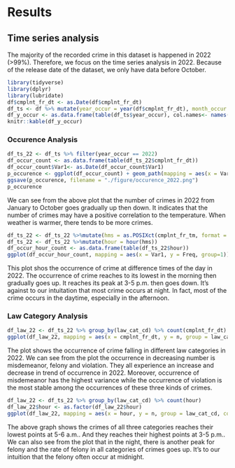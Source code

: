 # Results



## Time series analysis
The majority of the recorded crime in this dataset is happened in 2022 (>99%). Therefore, we focus on the time series analysis in 2022. Because of the release date of the dataset, we only have data before October.

```r
library(tidyverse)
library(dplyr)
library(lubridate)
df$cmplnt_fr_dt <- as.Date(df$cmplnt_fr_dt)
df_ts <- df %>% mutate(year_occur = year(df$cmplnt_fr_dt), month_occur = month(df$cmplnt_fr_dt))
df_y_occur <- as.data.frame(table(df_ts$year_occur), col.names<- names(c("Year", "Freq")) )
knitr::kable(df_y_occur)
```

### Occurence Analysis
```r
df_ts_22 <- df_ts %>% filter(year_occur == 2022)
df_occur_count <- as.data.frame(table(df_ts_22$cmplnt_fr_dt))
df_occur_count$Var1<- as.Date(df_occur_count$Var1)
p_occurence <- ggplot(df_occur_count) + geom_path(mapping = aes(x = Var1, y = Freq)) + xlab("Date") + ylab("Occurance") + ggtitle("Occurence of Crime in 2022")
ggsave(p_occurence, filename = "./figure/occurence_2022.png")
p_occurence
```

We can see from the above plot that the number of crimes in 2022 from January to October goes gradually up then down. It indicates that the number of crimes may have a positive correlation to the temperature. When weather is warmer, there tends to be more crimes. 

```r
df_ts_22 <- df_ts_22 %>%mutate(hms = as.POSIXct(cmplnt_fr_tm, format = "%H:%M:%OS"))
df_ts_22 <- df_ts_22 %>%mutate(hour = hour(hms))
df_occur_hour_count <- as.data.frame(table(df_ts_22$hour))
ggplot(df_occur_hour_count, mapping = aes(x = Var1, y = Freq, group=1))+geom_line() +geom_point()+xlab("Hour") + ylab("Occurance") + ggtitle("Occurence of crime at different times of the day in 2022")
```

This plot shos the occurrence of crime at difference times of the day in 2022. The occurrence of crime reaches to its lowest in the morning then gradually goes up. It reaches its peak at 3-5 p.m. then goes down. It's against to our intuitation that most crime occurs at night. In fact, most of the crime occurs in the daytime, especially in the afternoon.

### Law Category Analysis

```r

df_law_22 <- df_ts_22 %>% group_by(law_cat_cd) %>% count(cmplnt_fr_dt)
ggplot(df_law_22, mapping = aes(x = cmplnt_fr_dt, y = n, group = law_cat_cd, color = law_cat_cd)) + geom_line() +labs(x = "Date", y = "Occurence", title = "Occurence of Crime in Different Law Categories in 2022", color = "Law Category")
```

The plot shows the occurrence of crime falling in different law categories in 2022. We can see from the plot the occurrence in decreasing number is misdemeanor, felony and violation. They all experience an increase and decrease in trend of occurrence in 2022. Moreover, occurrence of misdemeanor has the highest variance while the occurrence of violation is the most stable among the occurrences of these three kinds of crimes.

```r

df_law_22 <- df_ts_22 %>% group_by(law_cat_cd) %>% count(hour)
df_law_22$hour <- as.factor(df_law_22$hour)
ggplot(df_law_22, mapping = aes(x = hour, y = n, group = law_cat_cd, color = law_cat_cd)) + geom_line() +labs(x = "Hour", y = "Occurence", title = "Occurence of Crimes in Different Law Categories in Different Time of a Day in 2022", color = "Law Category")
```


The above graph shows the crimes of all three categories reaches their lowest points at 5-6 a.m.. And they reaches their highest points at 3-5 p.m.. We can also see from the plot that in the night, there is another peak for felony and the rate of felony in all categories of crimes goes up. It's to our intuition that the felony often occur at midnight. 